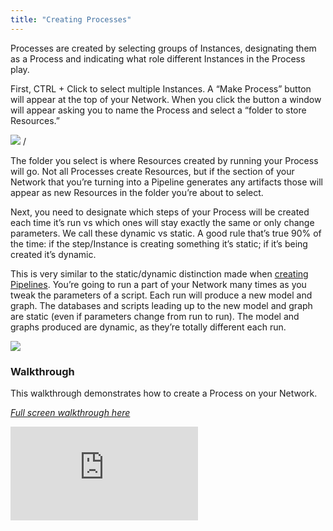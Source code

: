 ```yaml
---
title: "Creating Processes"
---
```

Processes are created by selecting groups of Instances, designating them as a Process and indicating what role different Instances in the Process play.

First, CTRL + Click to select multiple Instances. A “Make Process” button will appear at the top of your Network. When you click the button a window will appear asking you to name the Process and select a “folder to store Resources.” 

<Frame caption="Caption Text">
  <img src="https://d27n7fycrsusaz.cloudfront.net/make+process.JPG" />
</Frame>/

The folder you select is where Resources created by running your Process will go. Not all Processes create Resources, but if the section of your Network that you’re turning into a Pipeline generates any artifacts those will appear as new Resources in the folder you’re about to select. 

Next, you need to designate which steps of your Process will be created each time it’s run vs which ones will stay exactly the same or only change parameters. We call these dynamic vs static. A good rule that’s true 90% of the time: if the step/Instance is creating something it’s static; if it’s being created it’s dynamic. 

This is very similar to the static/dynamic distinction made when [creating Pipelines]( https://docs.artemisplatform.com/ConstructingPipelines).
<Card title="Example">
You’re going to run a part of your Network many times as you tweak the parameters of a script. Each run will produce a new model and graph. The databases and scripts leading up to the new model and graph are static (even if parameters change from run to run). The model and graphs produced are dynamic, as they’re totally different each run. 
<Frame caption="Illustrated example">
  <img src=" https://d27n7fycrsusaz.cloudfront.net/example.JPG" />
</Frame>
</Card>

### Walkthrough
This walkthrough demonstrates how to create a Process on your Network. 

*[Full screen walkthrough here](https://app.supademo.com/demo/WUuN46o2o41RS0Q6mXMvq)*

<iframe src="https://app.supademo.com/embed/WUuN46o2o41RS0Q6mXMvq" frameborder="0" webkitallowfullscreen="true" mozallowfullscreen="true" allowfullscreen style={{"width":"719px","height":"500px","border":"none"}}></iframe>
